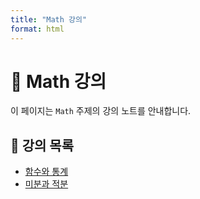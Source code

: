 ```yaml
---
title: "Math 강의"
format: html
---
```


# 📘 Math 강의

이 페이지는 `Math` 주제의 강의 노트를 안내합니다.

## 📂 강의 목록

- [함수와 통계](function.qmd)
- [미분과 적분](derivate_integral.qmd)